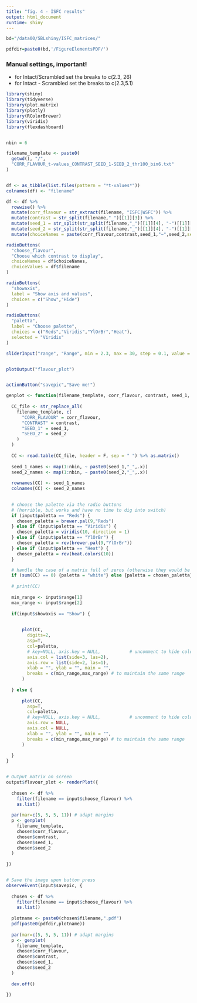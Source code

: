 ```yaml
---
title: "fig. 4 - ISFC results"
output: html_document
runtime: shiny
---
```




```r

bd="/data00/SBLshiny/ISFC_matrices/"

pdfdir=paste0(bd,'/FigureElementsPDF/')

```


### Manual settings, important!
- for Intact/Scrambled set the breaks to c(2.3, 26)
- for Intact - Scrambled set the breaks to c(2.3,5.1)


```r
library(shiny)
library(tidyverse)
library(plot.matrix)
library(plotly)
library(RColorBrewer)
library(viridis)
library(flexdashboard)


nbin = 6

filename_template <- paste0(
  getwd(), "/",
  "CORR_FLAVOUR_t-values_CONTRAST_SEED_1-SEED_2_thr100_bin6.txt"
)


df <- as_tibble(list.files(pattern = "*t-values*"))
colnames(df) <- "filename"

df <- df %>% 
  rowwise() %>% 
  mutate(corr_flavour = str_extract(filename, "ISFC|WSFC")) %>% 
  mutate(contrast = str_split(filename,"_")[[1]][3]) %>% 
  mutate(seed_1 = str_split(str_split(filename,"_")[[1]][4], "-")[[1]][1]) %>%
  mutate(seed_2 = str_split(str_split(filename,"_")[[1]][4], "-")[[1]][2]) %>% 
  mutate(choiceNames = paste(corr_flavour,contrast,seed_1,"~",seed_2,sep = " "))

radioButtons(
  "choose_flavour",
  "Choose which contrast to display",
  choiceNames = df$choiceNames,
  choiceValues = df$filename 
)

radioButtons(
  "showaxis",
  label = "Show axis and values",
  choices = c("Show","Hide")
)

radioButtons(
  "paletta",
  label = "Choose palette",
  choices = c("Reds","Viridis","YlOrBr","Heat"),
  selected = "Viridis"
)

sliderInput("range", "Range", min = 2.3, max = 30, step = 0.1, value = c(2.3,26))


plotOutput("flavour_plot")


actionButton("savepic","Save me!")

```





```r

genplot <- function(filename_template, corr_flavour, contrast, seed_1, seed_2) {
  
  CC_file <- str_replace_all(
    filename_template, c(
      "CORR_FLAVOUR" = corr_flavour,
      "CONTRAST" = contrast,
      "SEED_1" = seed_1,
      "SEED_2" = seed_2
    )
  )
  
  CC <- read.table(CC_file, header = F, sep = " ") %>% as.matrix()
  
  seed_1_names <- map(1:nbin, ~ paste0(seed_1,"_",.x))
  seed_2_names <- map(1:nbin, ~ paste0(seed_2,"_",.x))
  
  rownames(CC) <- seed_1_names
  colnames(CC) <- seed_2_names

  
  # choose the palette via the radio buttons
  # (horrible, but works and have no time to dig into switch)
  if (input$paletta == "Reds") {
    chosen_paletta = brewer.pal(9,"Reds") 
  } else if (input$paletta == "Viridis") {
    chosen_paletta = viridis(10, direction = 1)
  } else if (input$paletta == "YlOrBr") {
    chosen_paletta = rev(brewer.pal(9,"YlOrBr"))
  } else if (input$paletta == "Heat") {
    chosen_paletta = rev(heat.colors(10))
  }

  # handle the case of a matrix full of zeros (otherwise they would be plot in red)
  if (sum(CC) == 0) {paletta = "white"} else {paletta = chosen_paletta}
 
  # print(CC)
  
  min_range <- input$range[1]
  max_range <- input$range[2]
    
  if(input$showaxis == "Show") {

    
      plot(CC,
        digits=2,
        asp=T, 
        col=paletta,
        # key=NULL, axis.key = NULL,           # uncomment to hide colorbar
        axis.col = list(side=3, las=2),
        axis.row = list(side=2, las=1),
        xlab = "", ylab = "", main = "",
        breaks = c(min_range,max_range) # to maintain the same range
      )
    
  } else {
    
      plot(CC,
        asp=T, 
        col=paletta,
        # key=NULL, axis.key = NULL,           # uncomment to hide colorbar
        axis.row = NULL,
        axis.col = NULL,
        xlab = "", ylab = "", main = "",
        breaks = c(min_range,max_range) # to maintain the same range
      )
      
  }
}


# Output matrix on screen
output$flavour_plot <- renderPlot({
  
  chosen <- df %>% 
    filter(filename == input$choose_flavour) %>% 
    as.list()
  
  par(mar=c(5, 5, 5, 11)) # adapt margins
  p <- genplot(
    filename_template, 
    chosen$corr_flavour, 
    chosen$contrast, 
    chosen$seed_1, 
    chosen$seed_2
  )
  
})


# Save the image upon button press
observeEvent(input$savepic, {
  
  chosen <- df %>% 
    filter(filename == input$choose_flavour) %>% 
    as.list()
  
  plotname <- paste0(chosen$filename,".pdf")
  pdf(paste0(pdfdir,plotname))
  
  par(mar=c(5, 5, 5, 11)) # adapt margins
  p <- genplot(
    filename_template, 
    chosen$corr_flavour, 
    chosen$contrast, 
    chosen$seed_1, 
    chosen$seed_2
  )
  
  dev.off()
  
})


```








